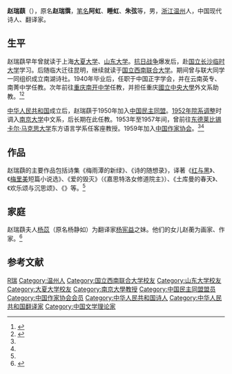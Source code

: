 '''赵瑞蕻'''（{{bd|1915年|11月28日|1999年}}），原名'''赵瑞霟'''，[[笔名|笔名]]'''阿虹'''、'''睡虹'''、'''朱弦'''等，男，[[浙江|浙江]][[温州|温州]]人，中国现代诗人、翻译家。

== 生平 ==
赵瑞蕻早年曾就读于上海[[大夏大学|大夏大学]]、[[山东大学|山东大学]]。[[抗日战争|抗日战争]]爆发后，赴[[国立长沙临时大学|国立长沙临时大学]]学习。后随临大迁往昆明，继续就读于[[国立西南联合大学|国立西南联合大学]]。期间曾与联大同学一同组织成立南湖诗社。1940年毕业后，任职于中国正字学会，并在云南英专、南菁中学任教。次年前往[[重庆南开中学|重庆南开中学]]任教，并担任重庆[[國立中央大學_(南京)|國立中央大學]]外文系助教。<ref name=cw>{{cite web|url=http://www.chinawriter.com.cn/zxhy/member/7324.shtml|title=赵瑞蕻 (1915～1999)|website=中国作家网}}</ref><ref name=cd>{{cite book|title=《中国文学家辞典  现代  第1分册》|editor=北京语言学院《中国文学家辞典》编委会|publisher=四川人民出版社|year=1979}}</ref>

[[中华人民共和国|中华人民共和国]]成立后，赵瑞蕻于1950年加入[[中国民主同盟|中国民主同盟]]。[[1952年院系调整|1952年院系调整]]时调入[[南京大学|南京大学]]中文系，后长期在此任教。1953年至1957年间，曾前往[[东德|东德]][[莱比锡大学|莱比锡卡尔·马克思大学]]东方语言学系任客座教授。1959年加入[[中国作家协会|中国作家协会]]。<ref name=cw /><ref name=cd />

== 作品 ==
赵瑞蕻的主要作品包括诗集《梅雨潭的新绿》、《诗的随想录》，译著《[[红与黑|红与黑]]》、《[[梅里美|梅里美]]短篇小说选》、《爱的毁灭》（《嘉思特洛女修道院主》）、《土库曼的春天》、《欢乐颂与沉思颂》、《{{le|符拉基米尔·伊里奇·列宁|Vladimir Ilyich Lenin (poem)}}》等。<ref name=cw />

== 家庭 ==
赵瑞蕻夫人[[杨苡|杨苡]]（原名杨静如）为翻译家[[杨宪益|杨宪益]]之妹。他们的女儿赵蘅为画家、作家。<ref>{{cite web|url=http://finance.sina.com.cn/media/bkcb/20060507/15202547106.shtml|title=赵蘅：用两支笔解说家族历史|date=2006-05-07|website=新浪}}</ref>

== 参考文献 ==
{{reflist}}

{{Navboxes 
| title  = 赵瑞蕻在[[中国翻译协会|中国翻译协会]]的职务
| list1  =
{{中国翻译工作者协会第二届理事会}}
{{中国翻译工作者协会第三届理事会}}
{{中国翻译工作者协会第四届理事会}}
}}

{{Authority control}}
{{DEFAULTSORT:Zhao赵}}
[[Category:赵姓|R瑞]]
[[Category:温州人|Category:温州人]]
[[Category:国立西南联合大学校友|Category:国立西南联合大学校友]]
[[Category:山东大学校友|Category:山东大学校友]]
[[Category:大夏大学校友|Category:大夏大学校友]]
[[Category:南京大學教授|Category:南京大學教授]]
[[Category:中国民主同盟盟员|Category:中国民主同盟盟员]]
[[Category:中国作家协会会员|Category:中国作家协会会员]]
[[Category:中华人民共和国诗人|Category:中华人民共和国诗人]]
[[Category:中华人民共和国翻译家|Category:中华人民共和国翻译家]]
[[Category:中国文学理论家|Category:中国文学理论家]]